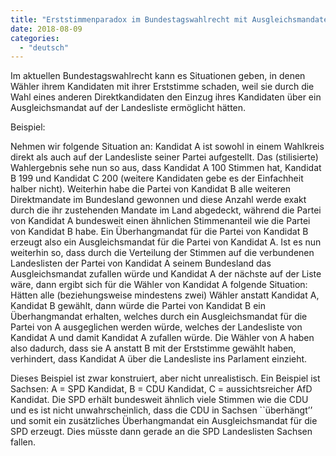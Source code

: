 ```yaml
---
title: "Erststimmenparadox im Bundestagswahlrecht mit Ausgleichsmandaten"
date: 2018-08-09
categories: 
  - "deutsch"
---
```


Im aktuellen Bundestagswahlrecht kann es Situationen geben, in denen Wähler ihrem Kandidaten mit ihrer Erststimme schaden, weil sie durch die Wahl eines anderen Direktkandidaten den Einzug ihres Kandidaten über ein Ausgleichsmandat auf der Landesliste ermöglicht hätten.

Beispiel:

Nehmen wir folgende Situation an: Kandidat A ist sowohl in einem Wahlkreis direkt als auch auf der Landesliste seiner Partei aufgestellt. Das (stilisierte) Wahlergebnis sehe nun so aus, dass Kandidat A 100 Stimmen hat, Kandidat B 199 und Kandidat C 200 (weitere Kandidaten gebe es der Einfachheit halber nicht). Weiterhin habe die Partei von Kandidat B alle weiteren Direktmandate im Bundesland gewonnen und diese Anzahl werde exakt durch die ihr zustehenden Mandate im Land abgedeckt, während die Partei von Kandidat A bundesweit einen ähnlichen Stimmenanteil wie die Partei von Kandidat B habe. Ein Überhangmandat für die Partei von Kandidat B erzeugt also ein Ausgleichsmandat für die Partei von Kandidat A. Ist es nun weiterhin so, dass durch die Verteilung der Stimmen auf die verbundenen Landeslisten der Partei von Kandidat A seinem Bundesland das Ausgleichsmandat zufallen würde und Kandidat A der nächste auf der Liste wäre, dann ergibt sich für die Wähler von Kandidat A folgende Situation: Hätten alle (beziehungsweise mindestens zwei) Wähler anstatt Kandidat A, Kandidat B gewählt, dann würde die Partei von Kandidat B ein Überhangmandat erhalten, welches durch ein Ausgleichsmandat für die Partei von A ausgeglichen werden würde, welches der Landesliste von Kandidat A und damit Kandidat A zufallen würde. Die Wähler von A haben also dadurch, dass sie A anstatt B mit der Erststimme gewählt haben, verhindert, dass Kandidat A über die Landesliste ins Parlament einzieht.

Dieses Beispiel ist zwar konstruiert, aber nicht unrealistisch. Ein Beispiel ist Sachsen: A = SPD Kandidat, B = CDU Kandidat, C = aussichtsreicher AfD Kandidat. Die SPD erhält bundesweit ähnlich viele Stimmen wie die CDU und es ist nicht unwahrscheinlich, dass die CDU in Sachsen \`\`überhängt'' und somit ein zusätzliches Überhangmandat ein Ausgleichsmandat für die SPD erzeugt. Dies müsste dann gerade an die SPD Landeslisten Sachsen fallen.
